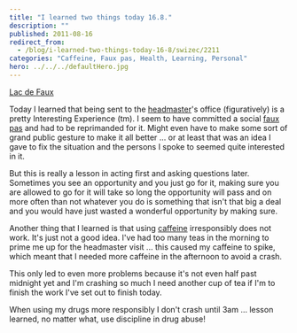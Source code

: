 ```yaml
---
title: "I learned two things today 16.8."
description: ""
published: 2011-08-16
redirect_from:
  - /blog/i-learned-two-things-today-16-8/swizec/2211
categories: "Caffeine, Faux pas, Health, Learning, Personal"
hero: ../../../defaultHero.jpg
---
```


[Lac de Faux](https://swizec.com/wp-content/uploads/2011/08/300px-Lac_de_Faux2.jpg)

Today I learned that being sent to the [headmaster](http://en.wikipedia.org/wiki/Head_teacher)'s office (figuratively) is a pretty Interesting Experience (tm). I seem to have committed a social [faux pas](http://en.wikipedia.org/wiki/Faux_pas) and had to be reprimanded for it. Might even have to make some sort of grand public gesture to make it all better ... or at least that was an idea I gave to fix the situation and the persons I spoke to seemed quite interested in it.

But this is really a lesson in acting first and asking questions later. Sometimes you see an opportunity and you just go for it, making sure you are allowed to go for it will take so long the opportunity will pass and on more often than not whatever you do is something that isn't that big a deal and you would have just wasted a wonderful opportunity by making sure.

Another thing that I learned is that using [caffeine](http://en.wikipedia.org/wiki/Caffeine) irresponsibly does not work. It's just not a good idea. I've had too many teas in the morning to prime me up for the headmaster visit ... this caused my caffeine to spike, which meant that I needed more caffeine in the afternoon to avoid a crash.

This only led to even more problems because it's not even half past midnight yet and I'm crashing so much I need another cup of tea if I'm to finish the work I've set out to finish today.

When using my drugs more responsibly I don't crash until 3am ... lesson learned, no matter what, use discipline in drug abuse!